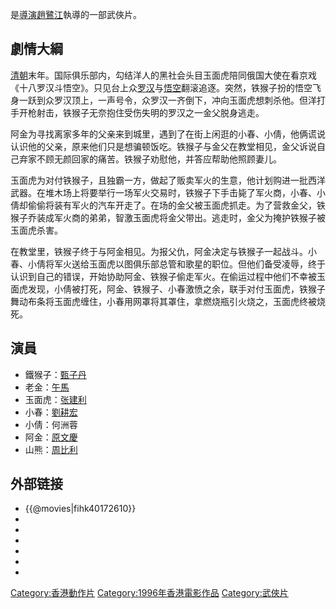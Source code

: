 {{expand|time=2011-06-15T13:25:14+00:00}}
{{unreferenced|time=2011-06-15T13:25:14+00:00}}
{{电影信息框
| name = 街頭殺手
| original_name = ''{{lang|en|Iron Monkey 2}}''
| image = 
| director = [[趙鷺江|趙鷺江]]
| producer = [[李信|李信]]
| producer_2 = 林志遠
| writer = [[李敏財|李敏財]]
| starring = [[甄子丹|甄子丹]]<br>[[周比利|周比利]]<br>[[午馬|午馬]]<br>[[原文慶|原文慶]]<br>[[劉耕宏|劉耕宏]]
| action = [[袁和平|袁和平]]、[[李海興|李海興]]
| music = 周福榮、黃健源
| cinematography = [[唐裕太|唐裕太]]
| editing = 黃正祥
| studio = 金騰電影公司
| distributor = 名威 (香港)<br>[[泰吉影業有限公司|泰吉影業有限公司]]
| released = {{HKG-1959}}：{{film date|1996|4|27}}
| runtime = 85 分鐘
| country = {{英屬香港電影}}
| language = 粵語
| budget = 
| gross = HK $421,095.00
| preceded_by = 
| followed_by = 
| imdb_id = tt0172610
| rate = {{HKG-1959}}：II B
}}
{{engname|《街頭殺手》|''Iron Monkey 2''}}是[[導演|導演]][[趙鷺江|趙鷺江]]執導的一部武俠片。 

==劇情大綱==
[[清朝|清朝]]末年。国际俱乐部内，勾结洋人的黑社会头目玉面虎陪同俄国大使在看京戏《十八罗汉斗悟空》。只见台上众[[罗汉|罗汉]]与[[孫悟空|悟空]]翻滚追逐。突然，铁猴子扮的悟空飞身一跃到众罗汉顶上，一声号令，众罗汉一齐倒下，冲向玉面虎想刺杀他。但洋打手开枪射击，铁猴子无奈抱住受伤失明的罗汉之一金父脱身逃走。

阿金为寻找离家多年的父亲来到城里，遇到了在街上闲逛的小春、小倩，他俩谎说认识他的父亲，原来他们只是想骗顿饭吃。铁猴子与金父在教堂相见，金父诉说自己弃家不顾无颜回家的痛苦。铁猴子劝慰他，并答应帮助他照顾妻儿。

玉面虎为对付铁猴子，且独霸一方，做起了贩卖军火的生意，他计划购进一批西洋武器。在堆木场上将要举行一场军火交易时，铁猴子下手击毙了军火商，小春、小倩却偷偷将装有军火的汽车开走了。在场的金父被玉面虎抓走。为了营救金父，铁猴子乔装成军火商的弟弟，智激玉面虎将金父带出。逃走时，金父为掩护铁猴子被玉面虎杀害。

在教堂里，铁猴子终于与阿金相见。为报父仇，阿金决定与铁猴子一起战斗。小春、小倩将军火送给玉面虎以图俱乐部总管和歌星的职位。但他们备受凌辱，终于认识到自己的错误，开始协助阿金、铁猴子偷走军火。在偷运过程中他们不幸被玉面虎发现，小倩被打死，阿金、铁猴子、小春激愤之余，联手对付玉面虎，铁猴子舞动布条将玉面虎缠住，小春用网罩将其罩住，拿燃烧瓶引火烧之，玉面虎终被烧死。

==演員==
*鐵猴子：[[甄子丹|甄子丹]]
*老金：[[午馬|午馬]]
*玉面虎：[[张建利|张建利]]
*小春：[[劉耕宏|劉耕宏]]
*小倩：何洲蓉
*阿金：[[原文慶|原文慶]]
*山熊：[[周比利|周比利]]

== 外部链接 ==
*{{@movies|fihk40172610}}
*{{douban|title=铁马骝II之街头杀手}}
*{{Mtime|34554}}
*{{Amg movie|181547}}
*{{rotten-tomatoes|iron_monkey_2}}
*{{hkmdb title|8151}}
*{{imdb title|0172610}}
{{甄子丹}}

[[Category:香港動作片|Category:香港動作片]]
[[Category:1996年香港電影作品|Category:1996年香港電影作品]]
[[Category:武俠片|Category:武俠片]]